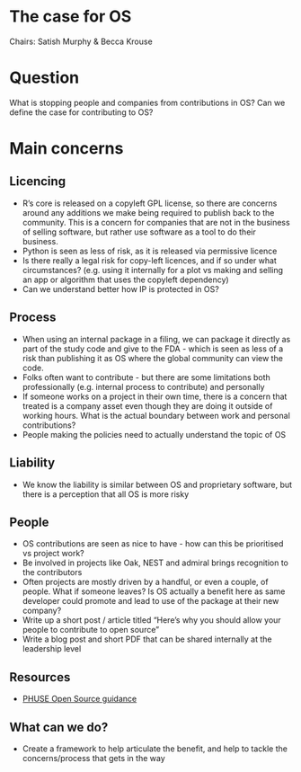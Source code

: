 # The case for OS

Chairs: Satish Murphy & Becca Krouse

# Question

What is stopping people and companies from contributions in OS? Can we define the case for contributing to OS?

# Main concerns

## Licencing

- R's core is released on a copyleft GPL license, so there are concerns around any additions we make being required to publish back to the community. This is a concern for companies that are not in the business of selling software, but rather use software as a tool to do their business.
- Python is seen as less of risk, as it is released via permissive licence
- Is there really a legal risk for copy-left licences, and if so under what circumstances? (e.g. using it internally for a plot vs making and selling an app or algorithm that uses the copyleft dependency)
- Can we understand better how IP is protected in OS?

## Process

- When using an internal package in a filing, we can package it directly as part of the study code and give to the FDA - which is seen as less of a risk than publishing it as OS where the global community can view the code.
- Folks often want to contribute - but there are some limitations both professionally (e.g. internal process to contribute) and personally
- If someone works on a project in their own time, there is a concern that treated is a company asset even though they are doing it outside of working hours. What is the actual boundary between work and personal contributions?
- People making the policies need to actually understand the topic of OS

## Liability

- We know the liability is similar between OS and proprietary software, but there is a perception that all OS is more risky

## People

- OS contributions are seen as nice to have - how can this be prioritised vs project work?
- Be involved in projects like Oak, NEST and admiral brings recognition to the contributors 
- Often projects are mostly driven by a handful, or even a couple, of people. What if someone leaves? Is OS actually a benefit here as same developer could promote and lead to use of the package at their new company?
- Write up a short post / article titled “Here’s why you should allow your people to contribute to open source”
- Write a blog post and short PDF that can be shared internally at the leadership level

## Resources

- [PHUSE Open Source guidance](https://phuse-org.github.io/E2E-OS-Guidance/slides/eu23)

## What can we do?

- Create a framework to help articulate the benefit, and help to tackle the concerns/process that gets in the way
